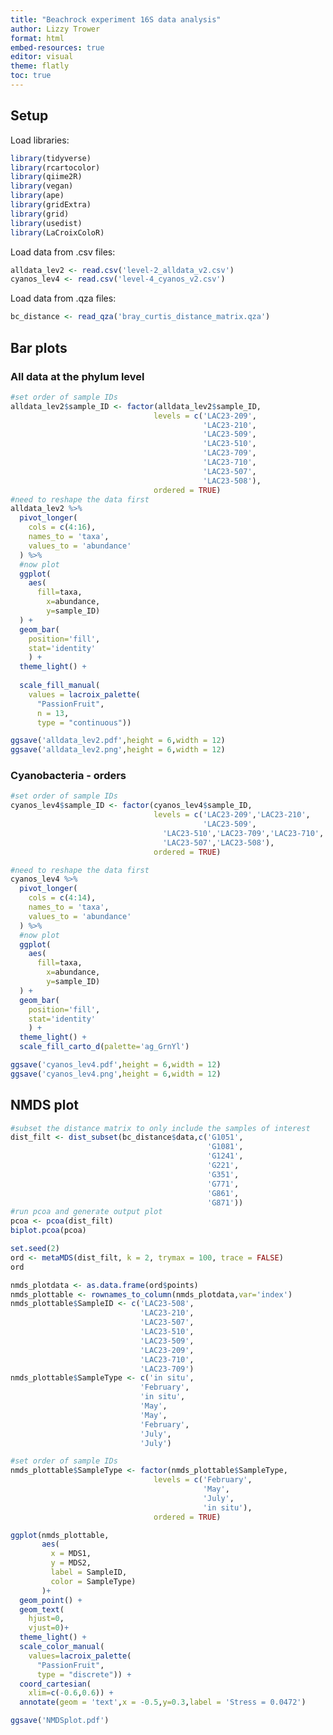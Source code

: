 ---
title: "Beachrock experiment 16S data analysis"
author: Lizzy Trower
format: html
embed-resources: true
editor: visual
theme: flatly
toc: true
---

## Setup

Load libraries:

```{r load_libraries}
library(tidyverse)
library(rcartocolor)
library(qiime2R)
library(vegan)
library(ape)
library(gridExtra)
library(grid)
library(usedist)
library(LaCroixColoR)
```

Load data from .csv files:

```{r load_csv_tables}
alldata_lev2 <- read.csv('level-2_alldata_v2.csv')
cyanos_lev4 <- read.csv('level-4_cyanos_v2.csv')
```

Load data from .qza files:

```{r load_qza_tables}
bc_distance <- read_qza('bray_curtis_distance_matrix.qza')
```

## Bar plots

### All data at the phylum level

```{r all_data_phylum}
#set order of sample IDs
alldata_lev2$sample_ID <- factor(alldata_lev2$sample_ID,
                                levels = c('LAC23-209',
                                           'LAC23-210',
                                           'LAC23-509',
                                           'LAC23-510',
                                           'LAC23-709',
                                           'LAC23-710',
                                           'LAC23-507',
                                           'LAC23-508'),
                                ordered = TRUE)
#need to reshape the data first
alldata_lev2 %>%
  pivot_longer(
    cols = c(4:16),
    names_to = 'taxa',
    values_to = 'abundance'
  ) %>%
  #now plot
  ggplot(
    aes(
      fill=taxa,
        x=abundance,
        y=sample_ID)
  ) +
  geom_bar(
    position='fill',
    stat='identity'
    ) +
  theme_light() +
  
  scale_fill_manual(
    values = lacroix_palette(
      "PassionFruit", 
      n = 13, 
      type = "continuous"))

ggsave('alldata_lev2.pdf',height = 6,width = 12)
ggsave('alldata_lev2.png',height = 6,width = 12)
```

### Cyanobacteria - orders

```{r cyanos_order}
#set order of sample IDs
cyanos_lev4$sample_ID <- factor(cyanos_lev4$sample_ID,
                                levels = c('LAC23-209','LAC23-210',
                                           'LAC23-509',
                                  'LAC23-510','LAC23-709','LAC23-710',
                                  'LAC23-507','LAC23-508'),
                                ordered = TRUE)

#need to reshape the data first
cyanos_lev4 %>%
  pivot_longer(
    cols = c(4:14),
    names_to = 'taxa',
    values_to = 'abundance'
  ) %>%
  #now plot
  ggplot(
    aes(
      fill=taxa,
        x=abundance,
        y=sample_ID)
  ) +
  geom_bar(
    position='fill',
    stat='identity'
    ) +
  theme_light() +
  scale_fill_carto_d(palette='ag_GrnYl') 

ggsave('cyanos_lev4.pdf',height = 6,width = 12)
ggsave('cyanos_lev4.png',height = 6,width = 12)
```

## NMDS plot

```{r filter_and_pcoa}
#subset the distance matrix to only include the samples of interest
dist_filt <- dist_subset(bc_distance$data,c('G1051',
                                            'G1081',
                                            'G1241',
                                            'G221',
                                            'G351',
                                            'G771',
                                            'G861',
                                            'G871'))
#run pcoa and generate output plot
pcoa <- pcoa(dist_filt)
biplot.pcoa(pcoa)
```

```{r NMDS_anlysis}
set.seed(2)
ord <- metaMDS(dist_filt, k = 2, trymax = 100, trace = FALSE)
ord
```

```{r make_NMDS_plot}
nmds_plotdata <- as.data.frame(ord$points)
nmds_plottable <- rownames_to_column(nmds_plotdata,var='index')
nmds_plottable$SampleID <- c('LAC23-508',
                             'LAC23-210',
                             'LAC23-507',
                             'LAC23-510',
                             'LAC23-509',
                             'LAC23-209',
                             'LAC23-710',
                             'LAC23-709')
nmds_plottable$SampleType <- c('in situ',
                             'February',
                             'in situ',
                             'May',
                             'May',
                             'February',
                             'July',
                             'July')

#set order of sample IDs
nmds_plottable$SampleType <- factor(nmds_plottable$SampleType,
                                levels = c('February',
                                           'May',
                                           'July',
                                           'in situ'),
                                ordered = TRUE)

ggplot(nmds_plottable,
       aes(
         x = MDS1,
         y = MDS2,
         label = SampleID,
         color = SampleType)
       )+
  geom_point() +
  geom_text(
    hjust=0, 
    vjust=0)+
  theme_light() +
  scale_color_manual(
    values=lacroix_palette(
      "PassionFruit", 
      type = "discrete")) +
  coord_cartesian(
    xlim=c(-0.6,0.6)) +
  annotate(geom = 'text',x = -0.5,y=0.3,label = 'Stress = 0.0472')

ggsave('NMDSplot.pdf')
```
